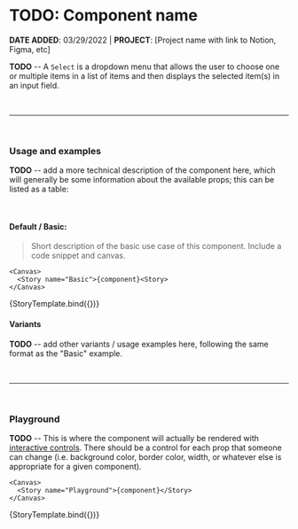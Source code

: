 

<Meta title="Molecules/Select" component={Select} />


# TODO: Component name

**DATE ADDED**: 03/29/2022 | **PROJECT**: [Project name with link to Notion, Figma, etc]

**TODO** -- A `Select` is a dropdown menu that allows the user to choose one or multiple items
in a list of items and then displays the selected item(s) in an input field.

<br />

---

<br />

### Usage and examples

**TODO** -- add a more technical description of the component here, which will generally be some information
about the available props; this can be listed as a table:

<br />

#### Default / Basic:

> Short description of the basic use case of this component. Include a code snippet and canvas.

```
<Canvas>
  <Story name="Basic">{component}<Story>
</Canvas>
```

<Canvas>
    <Story
      name="Basic"
      args={{ name: "Select", label: "Label", items: selectOptions }}
    >
      {StoryTemplate.bind({})}
    </Story>
</Canvas>

#### Variants

**TODO** -- add other variants / usage examples here, following the same format as the "Basic" example.

<br />

---

<br />

### Playground

**TODO** -- This is where the component will actually be rendered with [interactive controls](https://storybook.js.org/docs/react/essentials/controls/). There should be a control
for each prop that someone can change (i.e. background color, border color, width, or whatever else is appropriate for a given
component).

```
<Canvas>
  <Story name="Playground">{component}</Story>
</Canvas>
```

<Canvas>
    <Story
      name="Playground"
      args={{ name: "Select", label: "Label", items: selectOptions }}
    >
      {StoryTemplate.bind({})}
    </Story>
</Canvas>